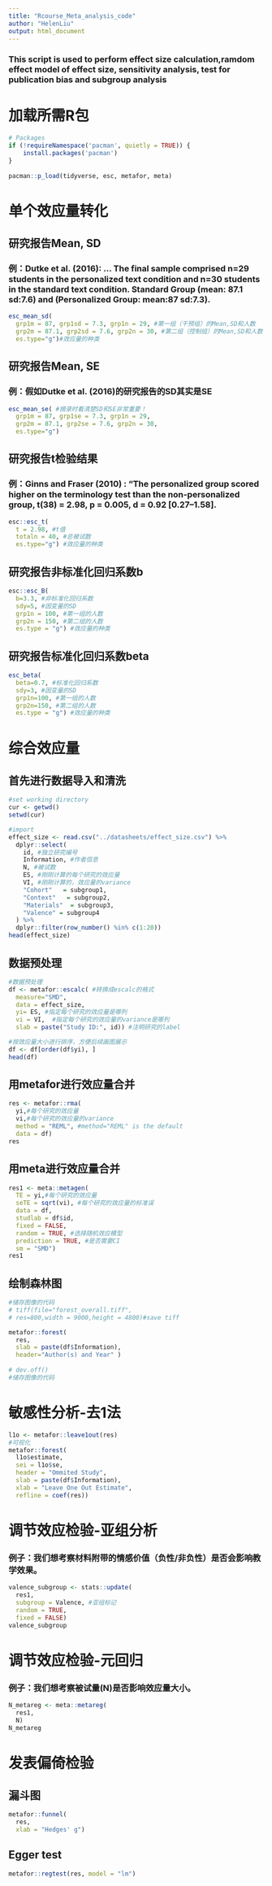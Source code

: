 ```yaml
---
title: "Rcourse_Meta_analysis_code"
author: "HelenLiu"
output: html_document
---
```

### This script is used to perform effect size calculation,ramdom effect model of effect size, sensitivity analysis, test for publication bias and subgroup analysis ##

# 加载所需R包
```r
# Packages
if (!requireNamespace('pacman', quietly = TRUE)) {
    install.packages('pacman')
}
 
pacman::p_load(tidyverse, esc, metafor, meta)
```

# 单个效应量转化

## 研究报告Mean, SD
### 例：Dutke et al. (2016): … The final sample comprised n=29 students in the personalized text condition and n=30 students in the standard text condition. Standard Group (mean: 87.1 sd:7.6) and (Personalized Group: mean:87 sd:7.3).

```r
esc_mean_sd(
  grp1m = 87, grp1sd = 7.3, grp1n = 29, #第一组（干预组）的Mean,SD和人数
  grp2m = 87.1, grp2sd = 7.6, grp2n = 30, #第二组（控制组）的Mean,SD和人数
  es.type="g")#效应量的种类
```

## 研究报告Mean, SE
### 例：假如Dutke et al. (2016)的研究报告的SD其实是SE

```r
esc_mean_se( #摘录时看清楚SD和SE非常重要！
  grp1m = 87, grp1se = 7.3, grp1n = 29,
  grp2m = 87.1, grp2se = 7.6, grp2n = 30,
  es.type="g")
```

## 研究报告t检验结果
### 例：Ginns and Fraser (2010) : “The personalized group scored higher on the terminology test than the non-personalized group, t(38) = 2.98, p = 0.005, d = 0.92 [0.27–1.58].

```r
esc::esc_t(
  t = 2.98, #t值
  totaln = 40, #总被试数
  es.type="g") #效应量的种类

```

## 研究报告非标准化回归系数b

```r
esc::esc_B(
  b=3.3, #非标准化回归系数
  sdy=5, #因变量的SD
  grp1n = 100, #第一组的人数
  grp2n = 150, #第二组的人数
  es.type = "g") #效应量的种类
```

## 研究报告标准化回归系数beta

```r
esc_beta(
  beta=0.7, #标准化回归系数
  sdy=3, #因变量的SD
  grp1n=100, #第一组的人数
  grp2n=150, #第二组的人数
  es.type = "g") #效应量的种类
```

# 综合效应量
## 首先进行数据导入和清洗

```r
#set working directory
cur <- getwd()
setwd(cur)

#import 
effect_size <- read.csv("../datasheets/effect_size.csv") %>%
  dplyr::select(
    id, #独立研究编号
    Information, #作者信息
    N, #被试数
    ES, #刚刚计算的每个研究的效应量
    VI, #刚刚计算的，效应量的variance
    "Cohort"   = subgroup1,
    "Context"   = subgroup2,
    "Materials"  = subgroup3,
    "Valence" = subgroup4
  ) %>%
  dplyr::filter(row_number() %in% c(1:20)) 
head(effect_size)
```

## 数据预处理

```r
#数据预处理
df <- metafor::escalc( #转换成escalc的格式
  measure="SMD",  
  data = effect_size,
  yi= ES, #指定每个研究的效应量是哪列
  vi = VI,  #指定每个研究的效应量的variance是哪列
  slab = paste("Study ID:", id)) #注明研究的label

#按效应量大小进行排序，方便后续画图展示
df <- df[order(df$yi), ]
head(df)
```

## 用metafor进行效应量合并

```r
res <- metafor::rma(
  yi,#每个研究的效应量
  vi,#每个研究的效应量的variance
  method = "REML", #method="REML" is the default
  data = df)
res
```

## 用meta进行效应量合并

```r
res1 <- meta::metagen(
  TE = yi,#每个研究的效应量
  seTE = sqrt(vi), #每个研究的效应量的标准误
  data = df,
  studlab = df$id,
  fixed = FALSE,
  random = TRUE, #选择随机效应模型
  prediction = TRUE, #是否需要CI
  sm = "SMD")
res1
```

## 绘制森林图

```r
#储存图像的代码
# tiff(file="forest_overall.tiff",
# res=800,width = 9000,height = 4800)#save tiff

metafor::forest(
  res,
  slab = paste(df$Information),
  header="Author(s) and Year" )
  
# dev.off() 
#储存图像的代码 
```

# 敏感性分析-去1法

```r
l1o <- metafor::leave1out(res)
#可视化
metafor::forest(
  l1o$estimate,
  sei = l1o$se,
  header = "Ommited Study",
  slab = paste(df$Information),
  xlab = "Leave One Out Estimate",
  refline = coef(res))
```

# 调节效应检验-亚组分析
### 例子：我们想考察材料附带的情感价值（负性/非负性）是否会影响教学效果。

```r
valence_subgroup <- stats::update(
  res1,  
  subgroup = Valence, #亚组标记 
  random = TRUE,
  fixed = FALSE) 
valence_subgroup
```

# 调节效应检验-元回归 
### 例子：我们想考察被试量(N)是否影响效应量大小。

```r
N_metareg <- meta::metareg(
  res1,
  N)
N_metareg
```
# 发表偏倚检验
## 漏斗图
 
```r
metafor::funnel(
  res,
  xlab = "Hedges' g")
```

## Egger test

```r
metafor::regtest(res, model = "lm")
```


